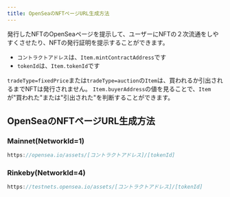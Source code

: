 ```yaml
---
title: OpenSeaのNFTページURL生成方法
---
```


発行したNFTのOpenSeaページを提示して、ユーザーにNFTの２次流通をしやすくさせたり、NFTの発行証明を提示することができます。

- `コントラクトアドレス`は、`Item.mintContractAddress`です
- `tokenId`は、`Item.tokenId`です

`tradeType=fixedPrice`または`tradeType=auction`の`Item`は、買われるか引出されるまでNFTは発行されません。
`Item.buyerAddress`の値を見ることで、`Item`が"買われた"または"引出された"を判断することができます。


## OpenSeaのNFTページURL生成方法

### Mainnet(NetworkId=1)

```typescript
https://opensea.io/assets/[コントラクトアドレス]/[tokenId]
```

### Rinkeby(NetworkId=4)

```typescript
https://testnets.opensea.io/assets/[コントラクトアドレス]/[tokenId]
```